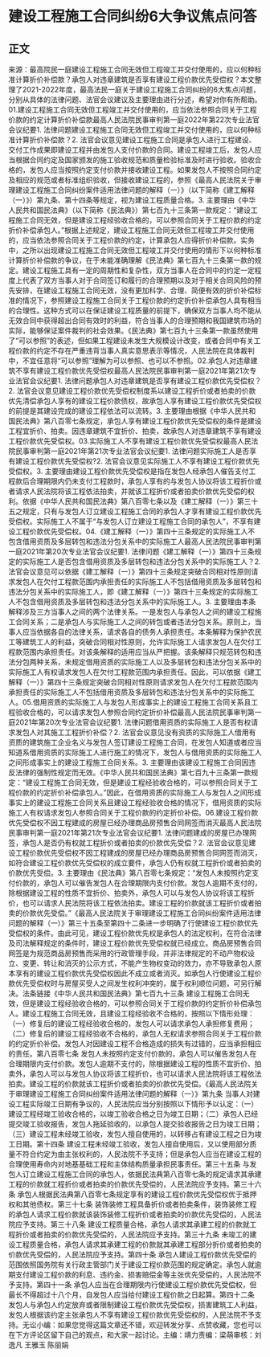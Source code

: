 # 建设工程施工合同纠纷6大争议焦点问答
## 正文
来源：最高院民一庭建设工程施工合同无效但工程竣工并交付使用的，应以何种标准计算折价补偿款？承包人对违章建筑是否享有建设工程价款优先受偿权？本文整理了2021-2022年度，最高法民一庭关于建设工程施工合同纠纷的6大焦点问题，分别从具体的法律问题、法官会议建议及主要理由进行分述，希望对你有所帮助。01.建设工程施工合同无效但工程竣工并交付使用的，应当依法参照合同关于工程价款的约定计算折价补偿款最高人民法院民事审判第一庭2022年第22次专业法官会议纪要1. 法律问题建设工程施工合同无效但工程竣工并交付使用的，应以何种标准计算折价补偿款？2. 法官会议意见建设工程施工合同是承包人进行工程建设、交付工作成果即建设工程并由发包人支付价款的合同。建设工程竣工后，发包人应当根据合同约定及国家颁发的施工验收规范和质量检验标准及时进行验收。验收合格的，发包人应当按照约定支付价款并接收建设工程。如果发包人不按照合同约定及相应的规范或者标准组织验收，但接收建设工程的，参照《最高人民法院关于审理建设工程施工合同纠纷案件适用法律问题的解释（一）》（以下简称《建工解释（一）》）第九条、第十四条等规定，视为建设工程质量合格。3. 主要理由《中华人民共和国民法典》（以下简称《民法典》）第七百九十三条第一款规定：“建设工程施工合同无效，但是建设工程经验收合格的，可以参照合同关于工程价款的约定折价补偿承包人。”根据上述规定，建设工程施工合同无效但工程竣工并交付使用的，应当依法参照合同关于工程价款的约定，计算承包人应得折价补偿款。实务中，之所以出现建设工程施工合同无效但工程竣工并交付使用的情形下以何种标准计算折价补偿款的争议，在于未能准确理解《民法典》第七百九十三条第一款的规定。建设工程施工具有一定的周期性和复杂性，双方当事人在合同中的约定一定程度上代表了双方当事人对于合同签订和履行的合理预期以及对于相关合同风险的预先安排，在建设工程施工合同无效，没有更加科学、合理、简便有效的折价补偿标准的情况下，参照建设工程施工合同关于工程价款的约定折价补偿承包人具有相当的合理性。这种方式可以在保证建设工程质量的前提下，确保双方当事人均不能从无效合同中获得超出合同有效时的利益，符合当事人的合理预期和我国建筑市场的实际，能够保证案件裁判的社会效果。《民法典》第七百九十三条第一款虽然使用了“可以参照”的表述，但如果工程建设未发生大规模设计改变，或者合同中有关工程价款的约定不存在严重违背当事人真实意思表示等情况，人民法院在具体裁判中，不宜任意将“可以参照”理解为可以参照、也可以不参照。02.承包人对违章建筑不享有建设工程价款优先受偿权最高人民法院民事审判第一庭2021年第21次专业法官会议纪要1. 法律问题承包人对违章建筑是否享有建设工程价款优先受偿权？2. 法官会议意见建设工程价款优先受偿权制度系以建设工程折价或者拍卖的价款优先清偿承包人享有的建设工程价款债权，故承包人享有建设工程价款优先受偿权的前提是其建设完成的建设工程依法可以流转。3. 主要理由根据《中华人民共和国民法典》第八百零七条规定，承包人享有建设工程价款优先受偿权的条件是建设工程宜折价、拍卖。因违章建筑不宜折价、拍卖，故承包人对违章建筑不享有建设工程价款优先受偿权。03.实际施工人不享有建设工程价款优先受偿权最高人民法院民事审判第一庭2021年第21次专业法官会议纪要1. 法律问题实际施工人是否享有建设工程价款优先受偿权?2. 法官会议意见实际施工人不享有建设工程价款优先受偿权。3. 主要理由建设工程价款优先受偿权是指在发包人经承包人催告支付工程款后合理期限内仍未支付工程款时，承包人享有的与发包人协议将该工程折价或者请求人民法院将该工程依法拍卖，并就该工程折价或者拍卖价款优先受偿的权利。依据《中华人民共和国民法典》第八百零七条以及《建工解释（一）》第三十五之规定，只有与发包人订立建设工程施工合同的承包人才享有建设工程价款优先受偿权。实际施工人不属于“与发包人订立建设工程施工合同的承包人”，不享有建设工程价款优先受偿权。04.《建工解释（一）》第四十三条规定的实际施工人不包含借用资质及多层转包和违法分包关系中的实际施工人最高人民法院民事审判第一庭2021年第20次专业法官会议纪要1. 法律问题《建工解释（一）》第四十三条规定的实际施工人是否包含借用资质及多层转包和违法分包关系中的实际施工人？2. 法官会议意见可以依据《建工解释（一）》第四十三条规定突破合同相对性原则请求发包人在欠付工程款范围内承担责任的实际施工人不包括借用资质及多层转包和违法分包关系中的实际施工人，即《建工解释（一）》第四十三条规定的实际施工人不包含借用资质及多层转包和违法分包关系中的实际施工人。3. 主要理由本条解释涉及三方当事人之间的两个法律关系。一是发包人与承包人之间的建设工程施工合同关系；二是承包人与实际施工人之间的转包或者违法分包关系。原则上，当事人应当依据各自的法律关系，请求各自的债务人承担责任。本条解释为保护农民工等建筑工人的利益，突破合同相对性原则，允许实际施工人请求发包人在欠付工程款范围内承担责任。对该条解释的适用应当从严把握。该条解释只规范转包和违法分包两种关系，未规定借用资质的实际施工人以及多层转包和违法分包关系中的实际施工人有权请求发包人在欠付工程款范围内承担责任。因此，可以依据《建工解释（一）》第四十三条规定突破合同相对性原则请求发包人在欠付工程款范围内承担责任的实际施工人不包括借用资质及多层转包和违法分包关系中的实际施工人。05.借用资质的实际施工人与发包人形成事实上的建设工程施工合同关系且工程验收合格的，可以请求发包人参照合同约定折价补偿最高人民法院民事审判第一庭2021年第20次专业法官会议纪要1. 法律问题借用资质的实际施工人是否有权请求发包人对其施工工程折价补偿？2. 法官会议意见没有资质的实际施工人借用有资质的建筑施工企业名义与发包人签订建设工程施工合同，在发包人知道或者应当知道系借用资质的实际施工人进行施工的情况下，发包人与借用资质的实际施工人之间形成事实上的建设工程施工合同关系。3. 主要理由该建设工程施工合同因违反法律的强制性规定而无效。《中华人民共和国民法典》第七百九十三条第一款规定：“建设工程施工合同无效，但是建设工程经验收合格的，可以参照合同关于工程价款的约定折价补偿承包人。”因此，在借用资质的实际施工人与发包人之间形成事实上的建设工程施工合同关系且建设工程经验收合格的情况下，借用资质的实际施工人有权请求发包人参照合同关于工程价款的约定折价补偿。06.建设工程价款优先受偿权不因工程建成的房屋已经办理商品房预售合同网签而消灭最高人民法院民事审判第一庭2021年第21次专业法官会议纪要1. 法律问题建成的房屋已办理网签，承包人是否仍有权就工程折价或者拍卖的价款优先受偿？2. 法官会议意见建设工程价款优先受偿权不因工程建成的房屋已经办理商品房预售合同网签而消灭，如符合建设工程价款优先受偿权的成立要件，承包人仍有权就工程折价或者拍卖的价款优先受偿。3. 主要理由《民法典》第八百零七条规定：“发包人未按照约定支付价款的，承包人可以催告发包人在合理期限内支付价款。发包人逾期不支付的，除根据建设工程的性质不宜折价、拍卖外，承包人可以与发包人协议将该工程折价，也可以请求人民法院将该工程依法拍卖。建设工程的价款就该工程折价或者拍卖的价款优先受偿。”《最高人民法院关于审理建设工程施工合同纠纷案件适用法律问题的解释（一）》第三十五条至第四十二条进一步明确了行使建设工程价款优先受偿权的条件。由此可见，建设工程价款优先权是承包人的法定权利，在符合法律及司法解释规定的条件时，建设工程价款优先受偿权就已经成立。商品房预售合同网签是为规范商品房预售而采用的行政管理手段，并非法律规定的不动产物权设立、变更、转让和消灭的公示方式，不能产生物权变动的效力，亦不导致承包人原本享有的建设工程价款优先受偿权因此不成立或者消灭。如承包人行使建设工程价款优先受偿权时与房屋买受人之间发生权利冲突的，属于权利顺位问题，可另行解决。法条链接《中华人民共和国民法典》第七百九十三条 建设工程施工合同无效，但是建设工程经验收合格的，可以参照合同关于工程价款的约定折价补偿承包人。建设工程施工合同无效，且建设工程经验收不合格的，按照以下情形处理：（一）修复后的建设工程经验收合格的，发包人可以请求承包人承担修复费用；（二）修复后的建设工程经验收不合格的，承包人无权请求参照合同关于工程价款的约定折价补偿。发包人对因建设工程不合格造成的损失有过错的，应当承担相应的责任。第八百零七条 发包人未按照约定支付价款的，承包人可以催告发包人在合理期限内支付价款。发包人逾期不支付的，除根据建设工程的性质不宜折价、拍卖外，承包人可以与发包人协议将该工程折价，也可以请求人民法院将该工程依法拍卖。建设工程的价款就该工程折价或者拍卖的价款优先受偿。《最高人民法院关于审理建设工程施工合同纠纷案件适用法律问题的解释（一）》第九条 当事人对建设工程实际竣工日期有争议的，人民法院应当分别按照以下情形予以认定：（一）建设工程经竣工验收合格的，以竣工验收合格之日为竣工日期；（二）承包人已经提交竣工验收报告，发包人拖延验收的，以承包人提交验收报告之日为竣工日期；（三）建设工程未经竣工验收，发包人擅自使用的，以转移占有建设工程之日为竣工日期。第十四条 建设工程未经竣工验收，发包人擅自使用后，又以使用部分质量不符合约定为由主张权利的，人民法院不予支持；但是承包人应当在建设工程的合理使用寿命内对地基基础工程和主体结构质量承担民事责任。第三十五条 与发包人订立建设工程施工合同的承包人，依据民法典第八百零七条的规定请求其承建工程的价款就工程折价或者拍卖的价款优先受偿的，人民法院应予支持。第三十六条 承包人根据民法典第八百零七条规定享有的建设工程价款优先受偿权优于抵押权和其他债权。第三十七条 装饰装修工程具备折价或者拍卖条件，装饰装修工程的承包人请求工程价款就该装饰装修工程折价或者拍卖的价款优先受偿的，人民法院应予支持。第三十八条 建设工程质量合格，承包人请求其承建工程的价款就工程折价或者拍卖的价款优先受偿的，人民法院应予支持。第三十九条 未竣工的建设工程质量合格，承包人请求其承建工程的价款就其承建工程部分折价或者拍卖的价款优先受偿的，人民法院应予支持。第四十条 承包人建设工程价款优先受偿的范围依照国务院有关行政主管部门关于建设工程价款范围的规定确定。承包人就逾期支付建设工程价款的利息、违约金、损害赔偿金等主张优先受偿的，人民法院不予支持。第四十一条 承包人应当在合理期限内行使建设工程价款优先受偿权，但最长不得超过十八个月，自发包人应当给付建设工程价款之日起算。第四十二条 发包人与承包人约定放弃或者限制建设工程价款优先受偿权，损害建筑工人利益，发包人根据该约定主张承包人不享有建设工程价款优先受偿权的，人民法院不予支持。无讼小编：如果您觉得这篇文章还不错，欢迎转发分享、点赞收藏，您也可以在下方评论区留下自己的观点，和大家一起讨论。主编：靖力责编：梁萌审核：刘逸凡 王雅玉 陈丽娟